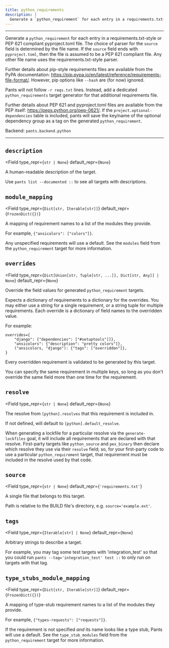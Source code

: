 ```yaml
---
title: python_requirements
description: |
  Generate a `python_requirement` for each entry in a requirements.txt-style or PEP 621 compliant pyproject.toml file. The choice of parser for the `source` field is determined by the file name. If the `source` field ends with `pyproject.toml`, then the file is assumed to be a PEP 621 compliant file. Any other file name uses the requirements.txt-style parser.
---
```



---

Generate a `python_requirement` for each entry in a requirements.txt-style or PEP 621 compliant pyproject.toml file. The choice of parser for the `source` field is determined by the file name. If the `source` field ends with `pyproject.toml`, then the file is assumed to be a PEP 621 compliant file. Any other file name uses the requirements.txt-style parser.

Further details about pip-style requirements files are available from the PyPA documentation: https://pip.pypa.io/en/latest/reference/requirements-file-format/. However, pip options like `--hash` are (for now) ignored.

Pants will not follow `-r reqs.txt` lines. Instead, add a dedicated `python_requirements` target generator for that additional requirements file.

Further details about PEP 621 and pyproject.toml files are available from the PEP itself: https://peps.python.org/pep-0621/. If the `project.optional-dependencies` table is included, pants will save the key/name of the optional dependency group as a tag on the generated `python_requirement`.

Backend: <span className="color--primary">`pants.backend.python`</span>

---

<span className={styles.options}>

## `description`

<Field
    type_repr={`str | None`}
    default_repr={`None`}
>

A human-readable description of the target.

Use `pants list --documented ::` to see all targets with descriptions.

</Field>

## `module_mapping`

<Field
    type_repr={`Dict[str, Iterable[str]]`}
    default_repr={`FrozenDict({})`}
>

A mapping of requirement names to a list of the modules they provide.

For example, `{"ansicolors": ["colors"]}`.

Any unspecified requirements will use a default. See the `modules` field from the `python_requirement` target for more information.

</Field>

## `overrides`

<Field
    type_repr={`Dict[Union[str, Tuple[str, ...]], Dict[str, Any]] | None`}
    default_repr={`None`}
>

Override the field values for generated `python_requirement` targets.

Expects a dictionary of requirements to a dictionary for the overrides. You may either use a string for a single requirement, or a string tuple for multiple requirements. Each override is a dictionary of field names to the overridden value.

For example:

```
overrides={
    "django": {"dependencies": ["#setuptools"]]},
    "ansicolors": {"description": "pretty colors"]},
    ("ansicolors, "django"): {"tags": ["overridden"]},
}
```

Every overridden requirement is validated to be generated by this target.

You can specify the same requirement in multiple keys, so long as you don&#x27;t override the same field more than one time for the requirement.

</Field>

## `resolve`

<Field
    type_repr={`str | None`}
    default_repr={`None`}
>

The resolve from `[python].resolves` that this requirement is included in.

If not defined, will default to `[python].default_resolve`.

When generating a lockfile for a particular resolve via the `generate-lockfiles` goal, it will include all requirements that are declared with that resolve. First-party targets like `python_source` and `pex_binary` then declare which resolve they use via their `resolve` field; so, for your first-party code to use a particular `python_requirement` target, that requirement must be included in the resolve used by that code.

</Field>

## `source`

<Field
    type_repr={`str | None`}
    default_repr={`'requirements.txt'`}
>

A single file that belongs to this target.

Path is relative to the BUILD file&#x27;s directory, e.g. `source='example.ext'`.

</Field>

## `tags`

<Field
    type_repr={`Iterable[str] | None`}
    default_repr={`None`}
>

Arbitrary strings to describe a target.

For example, you may tag some test targets with &#x27;integration_test&#x27; so that you could run `pants --tag='integration_test' test ::` to only run on targets with that tag.

</Field>

## `type_stubs_module_mapping`

<Field
    type_repr={`Dict[str, Iterable[str]]`}
    default_repr={`FrozenDict({})`}
>

A mapping of type-stub requirement names to a list of the modules they provide.

For example, `{"types-requests": ["requests"]}`.

If the requirement is not specified _and_ its name looks like a type stub, Pants will use a default. See the `type_stub_modules` field from the `python_requirement` target for more information.

</Field>

</span>

